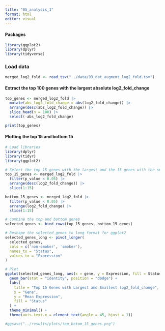 ```yaml
---
title: "05_analysis_1"
format: html
editor: visual
---
```


#### Packages

```r
library(ggplot2)
library(dplyr)
library(tidyverse)
```

### Load data

```r
merged_log2_fold <- read_tsv("../data/03_dat_augment_log2_fold.tsv")
```

#### Extract the top 100 genes with the largest absolute log2_fold_change

```r
top_genes <- merged_log2_fold |>
  mutate(abs_log2_fold_change = abs(log2_fold_change)) |> 
  arrange(desc(abs_log2_fold_change)) |>
  slice_head(n = 100) |>
  select(-abs_log2_fold_change) 

print(top_genes)
```

#### Plotting the top 15 and bottom 15

```r
# Load libraries
library(dplyr)
library(tidyr)
library(ggplot2)

# Select the top 15 genes with the largest and the 15 genes with the smallest
top_15_genes <- merged_log2_fold |>
  filter(p_value < 0.05) |> 
  arrange(desc(log2_fold_change)) |>
  slice(1:15)

bottom_15_genes <- merged_log2_fold |>
  filter(p_value < 0.05) |> 
  arrange(log2_fold_change) |>
  slice(1:15)

# Combine the top and bottom genes
selected_genes <- bind_rows(top_15_genes, bottom_15_genes)

# Reshape the selected_genes to long format for ggplot2
selected_genes_long <- pivot_longer(
  selected_genes, 
  cols = c('non-smoker', 'smoker'), 
  names_to = "Status", 
  values_to = "Expression"
)

# Plot
ggplot(selected_genes_long, aes(x = gene, y = Expression, fill = Status)) +
  geom_bar(stat = "identity", position = "dodge") +
  labs(
    title = "Top 15 Genes with Largest and Smallest log2_fold_change",
    x = "Gene",
    y = "Mean Expression",
    fill = "Status"
  ) +
  theme_minimal() +
  theme(axis.text.x = element_text(angle = 45, hjust = 1))

#ggsave("../results/plots/top_botom_15_genes.png")


```

#### 

